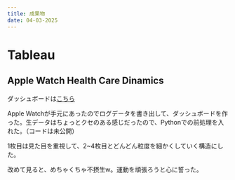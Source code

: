 ```yaml
---
title: 成果物
date: 04-03-2025
---
```


# Tableau

::: {.panel-tabset}

## Apple Watch Health Care Dinamics

ダッシュボードは[こちら](https://public.tableau.com/views/AppleWatchHealthCareDinamics/Overview?:language=ja-JP&:sid=&:redirect=auth&:display_count=n&:origin=viz_share_link)

Apple Watchが手元にあったのでログデータを書き出して、ダッシュボードを作った。生データはちょっとクセのある感じだったので、Pythonでの前処理を入れた。（コードは未公開）

1枚目は見た目を重視して、2~4枚目とどんどん粒度を細かくしていく構造にした。

改めて見ると、めちゃくちゃ不摂生w。運動を頑張ろうと心に誓った。

:::